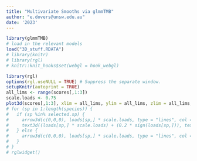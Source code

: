 ```yaml
---
title: "Multivariate Smooths via glmmTMB"
author: "e.dovers@unsw.edu.au"
date: '2023'
---
```


```r
library(glmmTMB)
# load in the relevant models
load("3D_stuff.RDATA")
# library(knitr)
# library(rgl)
# knitr::knit_hooks$set(webgl = hook_webgl)
```

<!-- ```{r, setup} -->
<!-- library(rgl) -->
<!-- options(rgl.useNULL = TRUE) # Suppress the separate window. -->
<!-- setupKnitr(autoprint = TRUE) -->
<!-- ``` -->

```r
library(rgl)
options(rgl.useNULL = TRUE) # Suppress the separate window.
setupKnitr(autoprint = TRUE)
all_lims <- range(scores[,1:3])
scale.loads <- 0.75
plot3d(scores[,1:3], xlim = all_lims, ylim = all_lims, zlim = all_lims, col = bf.cols, pch = 16, size = 8, xlab = expression(u[1]), ylab = expression(u[2]),zlab = expression(u[3]))
# for (sp in 1:length(species)) {
#   if (sp %in% selected.sp) {
#     arrow3d(c(0,0,0), loads[sp,] * scale.loads, type = "lines", col = "black", s = 0.05)
#     text3d((loads[sp,] * scale.loads) + (0.2 * sign(loads[sp,])), texts = sp.info$nice.names[sp], cex = 1.5)
#   } else {
#     arrow3d(c(0,0,0), loads[sp,] * scale.loads, type = "lines", col = "grey50", s = 0)
#   }
# }
# rglwidget()
```

<!-- ```{r, echo=FALSE, webgl=TRUE} -->
<!-- all_lims <- range(scores[,1:3]) -->
<!-- scale.loads <- 0.75 -->
<!-- plot3d(scores[,1:3], xlim = all_lims, ylim = all_lims, zlim = all_lims, -->
<!--        col = bf.cols, pch = 16, size = 8, -->
<!--        xlab = expression(u[1]), ylab = expression(u[2]), zlab = expression(u[3]) -->
<!-- ) -->
<!-- for (sp in 1:length(species)) { -->
<!--   if (sp %in% selected.sp) { -->
<!--     arrow3d(c(0,0,0), loads[sp,] * scale.loads, type = "lines", col = "black", s = 0.05) -->
<!--     text3d((loads[sp,] * scale.loads) + (0.2 * sign(loads[sp,])), texts = sp.info$nice.names[sp], cex = 1.5) -->
<!--   } else { -->
<!--     arrow3d(c(0,0,0), loads[sp,] * scale.loads, type = "lines", col = "grey50", s = 0) -->
<!--   } -->
<!-- } -->
<!-- ``` -->

